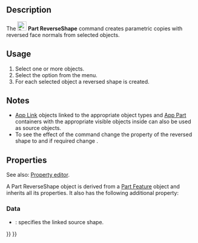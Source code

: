 <languages/>
<translate>

<!--T:8-->
{{Docnav
|[[Part_MakeSolid|MakeSolid]]
|[[Part_SimpleCopy|SimpleCopy]]
|[[Part_Workbench|Part]]
|IconL=Part_MakeSolid.svg
|IconR=Part_SimpleCopy‎.svg
|IconC=Workbench_Part.svg
}}

<!--T:2-->
{{GuiCommand
|Name=Part ReverseShape
|MenuLocation=Part → Reverse shapes
|Workbenches=[[Part_Workbench|Part]]
}}

==Description== <!--T:3-->

<!--T:12-->
The [[Image:Part_ReverseShape.svg|24px]] '''Part ReverseShape''' command creates parametric copies with reversed face normals from selected objects.

==Usage== <!--T:4-->

<!--T:13-->
# Select one or more objects.
# Select the {{MenuCommand|Part → [[Image:Part_ReverseShape.svg|16px]] Reverse shapes}} option from the menu.
# For each selected object a reversed shape is created.

==Notes== <!--T:7-->

<!--T:18-->
* [[App_Link|App Link]] objects linked to the appropriate object types and [[App_Part|App Part]] containers with the appropriate visible objects inside can also be used as source objects. {{Version|0.20}}
* To see the effect of the command change the {{PropertyView|Lighting}} property of the reversed shape to {{Value|On side}} and if required change {{MenuCommand|Edit → Preferences... → Display → 3D View → Rendering → Backlight color}}.

==Properties== <!--T:16-->

<!--T:19-->
See also: [[Property_editor|Property editor]].

<!--T:20-->
A Part ReverseShape object is derived from a [[Part_Feature|Part Feature]] object and inherits all its properties. It also has the following additional property:

===Data=== <!--T:21-->

<!--T:22-->
{{TitleProperty|Reverse}}

<!--T:23-->
* {{PropertyData|Source|Link}}: specifies the linked source shape.


<!--T:9-->
{{Docnav
|[[Part_MakeSolid|MakeSolid]]
|[[Part_SimpleCopy|SimpleCopy]]
|[[Part_Workbench|Part]]
|IconL=Part_MakeSolid.svg
|IconR=Part_SimpleCopy‎.svg
|IconC=Workbench_Part.svg
}}

</translate>
{{Part_Tools_navi{{#translation:}}}}
{{Userdocnavi{{#translation:}}}}